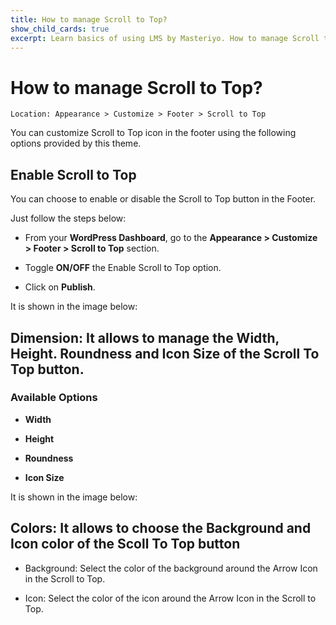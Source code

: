 ---
title: How to manage Scroll to Top?
show_child_cards: true
excerpt: Learn basics of using LMS by Masteriyo. How to manage Scroll to Top.
---

# How to manage Scroll to Top?

    Location: Appearance > Customize > Footer > Scroll to Top

You can customize Scroll to Top icon in the footer using the following options provided by this theme.

## Enable Scroll to Top

You can choose to enable or disable the Scroll to Top button in the Footer.

Just follow the steps below:

- From your **WordPress Dashboard**, go to the **Appearance > Customize > Footer > Scroll to Top** section.

- Toggle **ON/OFF** the Enable Scroll to Top option.

- Click on **Publish**.

It is shown in the image below:

## Dimension: It allows to manage the Width, Height. Roundness and Icon Size of the Scroll To Top button.

### Available Options

- **Width**

- **Height**

- **Roundness**

- **Icon Size**

It is shown in the image below:

## Colors: It allows to choose the Background and Icon color of the Scoll To Top button

- Background: Select the color of the background around the Arrow Icon in the Scroll to Top.

- Icon: Select the color of the icon around the Arrow Icon in the Scroll to Top.
